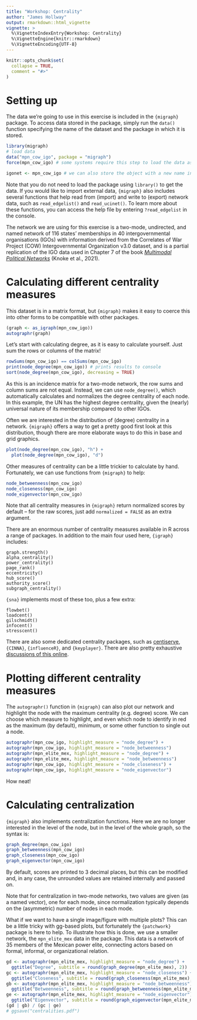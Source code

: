 ```yaml
---
title: "Workshop: Centrality"
author: "James Hollway"
output: rmarkdown::html_vignette
vignette: >
  %\VignetteIndexEntry{Workshop: Centrality}
  %\VignetteEngine{knitr::rmarkdown}
  %\VignetteEncoding{UTF-8}
---
```


```r
knitr::opts_chunk$set(
  collapse = TRUE,
  comment = "#>"
)
```

# Setting up
The data we're going to use in this exercise is included in the `{migraph}` package.
To access data stored in the package, simply run the `data()` function
specifying the name of the dataset and the package in which it is stored.
```r
library(migraph)
# load data
data("mpn_cow_igo", package = "migraph")
force(mpn_cow_igo) # some systems require this step to load the data as an object in the environment

igonet <- mpn_cow_igo # we can also store the object with a new name in the environment by assigning it to a new object using '<-'
```
Note that you do not need to load the package using `library()` to get the data.
If you would like to import external data, `{migraph}` also includes several functions that help 
read from (import) and write to (export) network data, such as `read_edgelist()` and
`read_ucinet()`. To learn more about these functions, you can access the help file by
entering `?read_edgelist` in the console.

The network we are using for this exercise is a two-mode, undirected, and named network of 116 states' memberships in 40 intergovernmental organisations (IGOs) with information derived from the Correlates of War Project (COW) Intergovernmental Organization v3.0 dataset,
and is a partial replication of the IGO data used in Chapter 7 of the book
[*Multimodal Political Networks*](https://www.cambridge.org/core/books/multimodal-political-networks/43EE8C192A1B0DCD65B4D9B9A7842128) (Knoke et al., 2021).

# Calculating different centrality measures

This dataset is in a matrix format,
but `{migraph}` makes it easy to coerce this into other forms
to be compatible with other packages.

```r
(graph <- as_igraph(mpn_cow_igo))
autographr(graph)
```

Let's start with calculating degree, as it is easy to calculate yourself.
Just sum the rows or columns of the matrix!

```r
rowSums(mpn_cow_igo) == colSums(mpn_cow_igo)
print(node_degree(mpn_cow_igo)) # prints results to console
sort(node_degree(mpn_cow_igo), decreasing = TRUE)
```

As this is an incidence matrix for a two-mode network, the row sums and column sums are not equal.
Instead, we can use `node_degree()`, which automatically calculates and normalizes
the degree centrality of each node. In this example, the UN has the highest degree centrality,
given the (nearly) universal nature of its membership compared to other IGOs.

Often we are interested in the distribution of (degree) centrality in a network.
`{migraph}` offers a way to get a pretty good first look at this distribution,
though there are more elaborate ways to do this in base and grid graphics.

```r
plot(node_degree(mpn_cow_igo), "h") +
  plot(node_degree(mpn_cow_igo), "d")
```

Other measures of centrality can be a little trickier to calculate by hand.
Fortunately, we can use functions from `{migraph}` to help:

```r
node_betweenness(mpn_cow_igo)
node_closeness(mpn_cow_igo)
node_eigenvector(mpn_cow_igo)
```

Note that all centrality measures in `{migraph}` return normalized
scores by default -- 
for the raw scores, just add `normalized = FALSE` as an extra argument.

There are an enormous number of centrality measures available
in R across a range of packages.
In addition to the main four used here, `{igraph}` includes:

```
graph.strength()
alpha_centrality()
power_centrality()
page_rank()
eccentricity()
hub_score()
authority_score()
subgraph_centrality()
```

`{sna}` implements most of these too, plus a few extra:

```
flowbet()
loadcent()
gilschmidt()
infocent()
stresscent()
```

There are also some dedicated centrality packages,
such as [centiserve](https://www.centiserver.org/),
`{CINNA}`, `{influenceR}`, and `{keyplayer}`.
There are also pretty exhaustive [discussions of this online](https://www.r-bloggers.com/2018/12/network-centrality-in-r-an-introduction/).

# Plotting different centrality measures

The `autographr()` function in `{migraph}` can also plot our network 
and highlight the node with the maximum centrality (e.g. degree) score.
We can choose which measure to highlight,
and even which node to identify in red as the maximum (by default),
minimum, or some other function to single out a node.

```r
autographr(mpn_cow_igo, highlight_measure = "node_degree") +
autographr(mpn_cow_igo, highlight_measure = "node_betweenness")
autographr(mpn_elite_mex, highlight_measure = "node_degree") +
autographr(mpn_elite_mex, highlight_measure = "node_betweenness")
autographr(mpn_cow_igo, highlight_measure = "node_closeness") +
autographr(mpn_cow_igo, highlight_measure = "node_eigenvector")
```

How neat!

# Calculating centralization

`{migraph}` also implements centralization functions.
Here we are no longer interested in the level of the node,
but in the level of the whole graph, so the syntax is:

```r
graph_degree(mpn_cow_igo)
graph_betweenness(mpn_cow_igo)
graph_closeness(mpn_cow_igo)
graph_eigenvector(mpn_cow_igo)
```

By default, scores are printed to 3 decimal places,
but this can be modified and, in any case, 
the unrounded values are retained internally and passed on.

Note that for centralization in two-mode networks,
two values are given (as a named vector), one for each mode,
since normalization typically depends on the (asymmetric)
number of nodes in each mode.

What if we want to have a single image/figure with multiple plots?
This can be a little tricky with gg-based plots,
but fortunately the `{patchwork}` package is here to help.
To illustrate how this is done, we use a smaller network,
the `mpn_elite_mex` data in the package.
This data is a network of 35 members of the Mexican power elite,
connecting actors based on formal, informal, or organizational relation.

```r
gd <- autographr(mpn_elite_mex, highlight_measure = "node_degree") + 
  ggtitle("Degree", subtitle = round(graph_degree(mpn_elite_mex), 2))
gc <- autographr(mpn_elite_mex, highlight_measure = "node_closeness") + 
  ggtitle("Closeness", subtitle = round(graph_closeness(mpn_elite_mex), 2))
gb <- autographr(mpn_elite_mex, highlight_measure = "node_betweenness") + 
  ggtitle("Betweenness", subtitle = round(graph_betweenness(mpn_elite_mex), 2))
ge <- autographr(mpn_elite_mex, highlight_measure = "node_eigenvector") + 
  ggtitle("Eigenvector", subtitle = round(graph_eigenvector(mpn_elite_mex), 2))
(gd | gb) / (gc | ge)
# ggsave("centralities.pdf")
```
